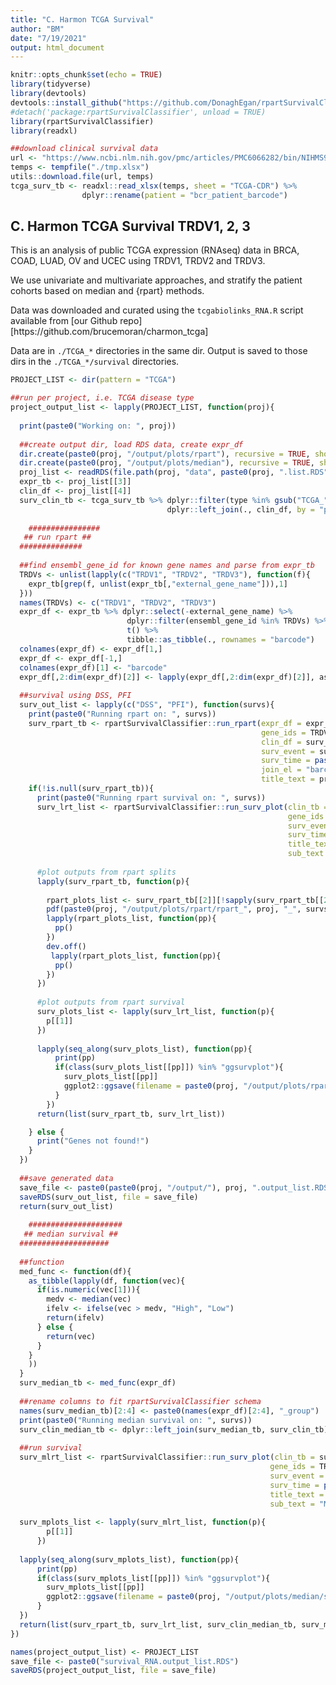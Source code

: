 ```yaml
---
title: "C. Harmon TCGA Survival"
author: "BM"
date: "7/19/2021"
output: html_document
---
```


```r
knitr::opts_chunk$set(echo = TRUE)
library(tidyverse)
library(devtools)
devtools::install_github("https://github.com/DonaghEgan/rpartSurvivalClassifier", force = TRUE, ref = "dev")
#detach('package:rpartSurvivalClassifier', unload = TRUE)
library(rpartSurvivalClassifier)
library(readxl)

##download clinical survival data
url <- "https://www.ncbi.nlm.nih.gov/pmc/articles/PMC6066282/bin/NIHMS978596-supplement-1.xlsx"
temps <- tempfile("./tmp.xlsx")
utils::download.file(url, temps)
tcga_surv_tb <- readxl::read_xlsx(temps, sheet = "TCGA-CDR") %>%
                dplyr::rename(patient = "bcr_patient_barcode")
```

## C. Harmon TCGA Survival TRDV1, 2, 3

This is an analysis of public TCGA expression (RNAseq) data in BRCA, COAD, LUAD, OV and UCEC using TRDV1, TRDV2 and TRDV3. 

We use univariate and multivariate approaches, and stratify the patient cohorts based on median and {rpart} methods.

Data was downloaded and curated using the `tcgabiolinks_RNA.R` script available from [our Github repo] [https://github.com/brucemoran/charmon_tcga]

Data are in `./TCGA_*` directories in the same dir. Output is saved to those dirs in the `./TCGA_*/survival` directories.

```r
PROJECT_LIST <- dir(pattern = "TCGA")

##run per project, i.e. TCGA disease type
project_output_list <- lapply(PROJECT_LIST, function(proj){
  
  print(paste0("Working on: ", proj))
  
  ##create output dir, load RDS data, create expr_df
  dir.create(paste0(proj, "/output/plots/rpart"), recursive = TRUE, showWarnings = FALSE)
  dir.create(paste0(proj, "/output/plots/median"), recursive = TRUE, showWarnings = FALSE)
  proj_list <- readRDS(file.path(proj, "data", paste0(proj, ".list.RDS")))
  expr_tb <- proj_list[[3]]
  clin_df <- proj_list[[4]]
  surv_clin_tb <- tcga_surv_tb %>% dplyr::filter(type %in% gsub("TCGA_", "", proj)) %>%
                                   dplyr::left_join(., clin_df, by = "patient")
   
    ################
   ## run rpart ##
  ##############
  
  ##find ensembl_gene_id for known gene names and parse from expr_tb
  TRDVs <- unlist(lapply(c("TRDV1", "TRDV2", "TRDV3"), function(f){
    expr_tb[grep(f, unlist(expr_tb[,"external_gene_name"])),1]
  }))
  names(TRDVs) <- c("TRDV1", "TRDV2", "TRDV3")
  expr_df <- expr_tb %>% dplyr::select(-external_gene_name) %>%
                          dplyr::filter(ensembl_gene_id %in% TRDVs) %>%
                          t() %>%
                          tibble::as_tibble(., rownames = "barcode")
  colnames(expr_df) <- expr_df[1,]
  expr_df <- expr_df[-1,]
  colnames(expr_df)[1] <- "barcode"
  expr_df[,2:dim(expr_df)[2]] <- lapply(expr_df[,2:dim(expr_df)[2]], as.numeric)
  
  ##survival using DSS, PFI
  surv_out_list <- lapply(c("DSS", "PFI"), function(survs){
    print(paste0("Running rpart on: ", survs))
    surv_rpart_tb <- rpartSurvivalClassifier::run_rpart(expr_df = expr_df, 
                                                        gene_ids = TRDVs, 
                                                        clin_df = surv_clin_tb, 
                                                        surv_event = survs, 
                                                        surv_time = paste0(survs, ".time"), 
                                                        join_el = "barcode",
                                                        title_text = proj)
    if(!is.null(surv_rpart_tb)){
      print(paste0("Running rpart survival on: ", survs))
      surv_lrt_list <- rpartSurvivalClassifier::run_surv_plot(clin_tb = surv_rpart_tb[[1]], 
                                                              gene_ids = TRDVs, 
                                                              surv_event = survs, 
                                                              surv_time = paste0(survs, ".time"),
                                                              title_text = proj,
                                                              sub_text = "rpart stratification")
      
      #plot outputs from rpart splits
      lapply(surv_rpart_tb, function(p){
    
        rpart_plots_list <- surv_rpart_tb[[2]][!sapply(surv_rpart_tb[[2]], is.null)]
        pdf(paste0(proj, "/output/plots/rpart/rpart_", proj, "_", survs, ".pdf"))  
        lapply(rpart_plots_list, function(pp){
          pp()
        })
        dev.off()
         lapply(rpart_plots_list, function(pp){
          pp()
        })
      })
      
      #plot outputs from rpart survival
      surv_plots_list <- lapply(surv_lrt_list, function(p){
        p[[1]]
      })
      
      lapply(seq_along(surv_plots_list), function(pp){
          print(pp)
          if(class(surv_plots_list[[pp]]) %in% "ggsurvplot"){
            surv_plots_list[[pp]]
            ggplot2::ggsave(filename = paste0(proj, "/output/plots/rpart/survminer_", proj, "_", names(surv_plots_list)[pp], ".", survs, ".pdf"))
          }
        })
      return(list(surv_rpart_tb, surv_lrt_list))

    } else {
      print("Genes not found!")
    }
  })
  
  ##save generated data
  save_file <- paste0(paste0(proj, "/output/"), proj, ".output_list.RDS")
  saveRDS(surv_out_list, file = save_file)
  return(surv_out_list)
  
    #####################
   ## median survival ##
  ####################
  
  ##function
  med_func <- function(df){
    as_tibble(lapply(df, function(vec){
      if(is.numeric(vec[1])){
        medv <- median(vec)
        ifelv <- ifelse(vec > medv, "High", "Low")
        return(ifelv)
      } else {
        return(vec)
      }
    }
    ))
  }
  surv_median_tb <- med_func(expr_df)
  
  ##rename columns to fit rpartSurvivalClassifier schema
  names(surv_median_tb)[2:4] <- paste0(names(expr_df)[2:4], "_group")
  print(paste0("Running median survival on: ", survs))
  surv_clin_median_tb <- dplyr::left_join(surv_median_tb, surv_clin_tb)
  
  ##run survival                           
  surv_mlrt_list <- rpartSurvivalClassifier::run_surv_plot(clin_tb = surv_clin_median_tb, 
                                                          gene_ids = TRDVs, 
                                                          surv_event = survs, 
                                                          surv_time = paste0(survs, ".time"),
                                                          title_text = proj,
                                                          sub_text = "Median stratification")
  
  surv_mplots_list <- lapply(surv_mlrt_list, function(p){
        p[[1]]
      })
      
  lapply(seq_along(surv_mplots_list), function(pp){
      print(pp)
      if(class(surv_mplots_list[[pp]]) %in% "ggsurvplot"){
        surv_mplots_list[[pp]]
        ggplot2::ggsave(filename = paste0(proj, "/output/plots/median/survminer_", proj, "_", names(surv_mplots_list)[pp], ".", survs, ".pdf"))
      }
  })
  return(list(surv_rpart_tb, surv_lrt_list, surv_clin_median_tb, surv_mlrt_list))
})

names(project_output_list) <- PROJECT_LIST
save_file <- paste0("survival_RNA.output_list.RDS")
saveRDS(project_output_list, file = save_file)
```